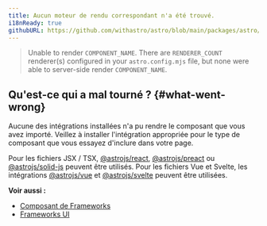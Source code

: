 ```yaml
---
title: Aucun moteur de rendu correspondant n'a été trouvé.
i18nReady: true
githubURL: https://github.com/withastro/astro/blob/main/packages/astro/src/core/errors/errors-data.ts
---
```


> Unable to render `COMPONENT_NAME`. There are `RENDERER_COUNT` renderer(s) configured in your `astro.config.mjs` file, but none were able to server-side render `COMPONENT_NAME`.

## Qu'est-ce qui a mal tourné ? \{#what-went-wrong\}
Aucune des intégrations installées n'a pu rendre le composant que vous avez importé. Veillez à installer l'intégration appropriée pour le type de composant que vous essayez d'inclure dans votre page.

Pour les fichiers JSX / TSX, [@astrojs/react](/fr/guides/integrations-guide/react/), [@astrojs/preact](/fr/guides/integrations-guide/preact/) ou [@astrojs/solid-js](/fr/guides/integrations-guide/solid-js/) peuvent être utilisés. Pour les fichiers Vue et Svelte, les intégrations [@astrojs/vue](/fr/guides/integrations-guide/vue/) et [@astrojs/svelte](/fr/guides/integrations-guide/svelte/) peuvent être utilisées.

**Voir aussi :**
-  [Composant de Frameworks](/fr/guides/framework-components/)
-  [Frameworks UI](/fr/guides/integrations-guide/#official-integrations)
